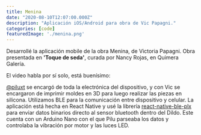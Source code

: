 ```yaml
---
title: Menina
date: "2020-08-10T12:07:00.000Z"
description: "Aplicación iOS/Android para obra de Vic Papagni."
categories: [code]
featuredImage: './menina.png'
---
```


Desarrollé la aplicación mobile de la obra Menina, de Victoria Papagni. Obra presentada en **'Toque de seda'**, curada por Nancy Rojas, en Quimera Galería.

El video habla por sí solo, está buenísimo:

<Instagram instagramId="CG8VzPegreY" />

[@piluxt](https://www.instagram.com/piluxt/) se encargó de toda la electrónica del dispositivo, y con Vic se encargaron de imprimir moldes en 3D para luego realizar las piezas en silicona. Utilizamos BLE para la comunicación entre dispositivo y celular. La aplicación está hecha en React Native y usé la librería [react-native-ble-plx](https://github.com/Polidea/react-native-ble-plx) para enviar datos binarios directo al sensor bluetooth dentro del Dildo. Este cuenta con un Arduino Nano con el que Pilu parseaba los datos y controlaba la vibración por motor y las luces LED.